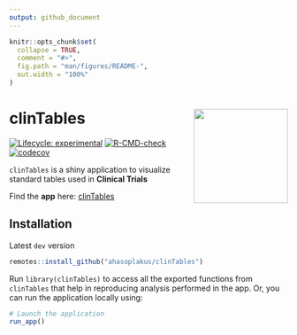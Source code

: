 ```yaml
---
output: github_document
---
```


<!-- README.md is generated from README.Rmd. Please edit that file -->

```r
knitr::opts_chunk$set(
  collapse = TRUE,
  comment = "#>",
  fig.path = "man/figures/README-",
  out.width = "100%"
)
```

# clinTables <a href='https://ahasoplakus.github.io/clinTables/'><img src="man/figures/logo.png" width="170" height="170" align="right"/></a>

<!-- badges: start -->
[![Lifecycle: experimental](https://img.shields.io/badge/lifecycle-experimental-orange.svg)](https://lifecycle.r-lib.org/articles/stages.html#experimental)
[![R-CMD-check](https://github.com/ahasoplakus/clinTables/actions/workflows/R-CMD-check.yaml/badge.svg)](https://github.com/ahasoplakus/clinTables/actions/workflows/R-CMD-check.yaml)
[![codecov](https://codecov.io/gh/ahasoplakus/clinTables/branch/devel/graph/badge.svg?token=G5URJVIVQM)](https://codecov.io/gh/ahasoplakus/clinTables)
<!-- badges: end -->

`clinTables` is a shiny application to visualize standard tables used in <b>Clinical Trials</b>

<left>
Find the <b>app</b> here: [clinTables](https://sukalpo94.shinyapps.io/clinTables/)
</left>

## Installation

Latest `dev` version

```r
remotes::install_github("ahasoplakus/clinTables")
```

Run `library(clinTables)` to access all the exported functions from `clinTables` that help in reproducing analysis performed in the app. Or, you can run the application locally using:

```r
# Launch the application 
run_app()
```
